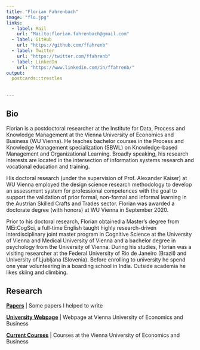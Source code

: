 ---
title: "Florian Fahrenbach"
image: "flo.jpg"
links:
  - label: Mail
    url: "Mailto:florian.fahrenbach@gmail.com"
  - label: GitHub
    url: "https://github.com/ffahrenb"
  - label: Twitter
    url: "https://twitter.com/ffahrenb"
  - label: LinkedIn
    url: "https://www.linkedin.com/in/ffahrenb/"
output:
  postcards::trestles
  
  
---
    


## Bio


Florian is a postdoctoral researcher at the Institute for Data, Process and Knowledge Management at the Vienna University of Economics and Business (WU Vienna). He teaches bachelor courses in the Process and Knowledge Management specialization (SBWL) on Knowledge-based Management and Organizational Learning. Broadly speaking, his research interests are located in the intersection of information systems research and vocational education and training.

His doctoral research (under the supervision of Prof. Alexander Kaiser) at WU Vienna employed the design science research methodology to develop an assessment system for professional competences with the goal to support the validation of prior formal, non-formal and informal learning in the Austrian Skilled Crafts and Trades sector. Florian was awarded a doctorate degree (with honors) at WU Vienna in September 2020.

Prior to his doctoral research, Florian obtained a Master’s degree from MEi:CogSci, a full-time English taught highly research-driven interdisciplinary joint master program in Cognitive Science at the University of Vienna and Medical University of Vienna and a bachelor degree in psychology from the University of Vienna. During his studies, Florian was a visiting researcher at the Federal University of Rio de Janeiro (Brazil) and University of Ljubljana (Slovenia). Before enrolling to university he spend one year volunteering in a boarding school in India. Outside academia he likes skiing and climbing.


## Research


**[Papers](https://scholar.google.de/citations?hl=en&user=L1OzFcwAAAAJ)** | Some papers I helped to write

**[University Webpage](https://www.wu.ac.at/en/kbm/members/fahrenbach)** | Webpage at Vienna University of Economics and Business

**[Current Courses](https://vvz.wu.ac.at/cgi-bin/vvz.pl?C=S&LANG=DE&U=H&S=21S&LV=3&L2=S&L3=S&T=&L=Fahrenbach&I=&JOIN=AND)** | Courses at the Vienna University of Economics and Business

